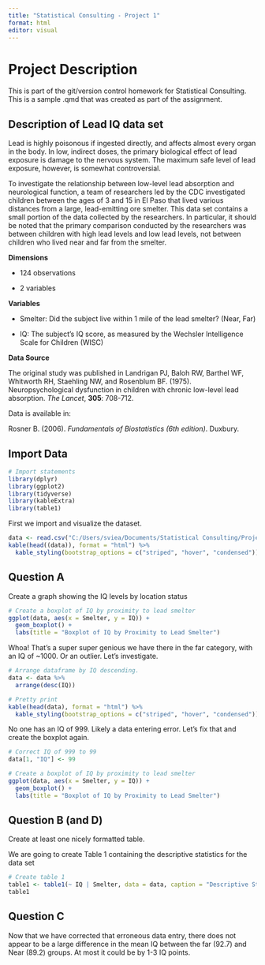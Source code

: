 ```yaml
---
title: "Statistical Consulting - Project 1"
format: html
editor: visual
---
```


# **Project Description**

This is part of the git/version control homework for Statistical Consulting. This is a sample .qmd that was created as part of the assignment.

## **Description of Lead IQ data set**

Lead is highly poisonous if ingested directly, and affects almost every organ in the body. In low, indirect doses, the primary biological effect of lead exposure is damage to the nervous system. The maximum safe level of lead exposure, however, is somewhat controversial.

To investigate the relationship between low-level lead absorption and neurological function, a team of researchers led by the CDC investigated children between the ages of 3 and 15 in El Paso that lived various distances from a large, lead-emitting ore smelter. This data set contains a small portion of the data collected by the researchers. In particular, it should be noted that the primary comparison conducted by the researchers was between children with high lead levels and low lead levels, not between children who lived near and far from the smelter.

**Dimensions**

-   124 observations

-   2 variables

**Variables**

-   Smelter: Did the subject live within 1 mile of the lead smelter? (Near, Far)

-   IQ: The subject’s IQ score, as measured by the Wechsler Intelligence Scale for Children (WISC)

**Data Source**

The original study was published in Landrigan PJ, Baloh RW, Barthel WF, Whitworth RH, Staehling NW, and Rosenblum BF. (1975). Neuropsychological dysfunction in children with chronic low-level lead absorption. *The Lancet*, **305**: 708-712.

Data is available in:

Rosner B. (2006). *Fundamentals of Biostatistics (6th edition)*. Duxbury.

## **Import Data**

```r
# Import statements
library(dplyr)
library(ggplot2)
library(tidyverse)
library(kableExtra)
library(table1)
```

First we import and visualize the dataset.

```r
data <- read.csv("C:/Users/sviea/Documents/Statistical Consulting/Project 1/Data Raw/lead-iq-01.csv")
kable(head((data)), format = "html") %>%
  kable_styling(bootstrap_options = c("striped", "hover", "condensed"))
```

## Question A
Create a graph showing the IQ levels by location status

```r
# Create a boxplot of IQ by proximity to lead smelter
ggplot(data, aes(x = Smelter, y = IQ)) + 
  geom_boxplot() +
  labs(title = "Boxplot of IQ by Proximity to Lead Smelter")
```
Whoa! That's a super super genious we have there in the far category, with an IQ of ~1000. Or an outlier. Let's investigate.

```r
# Arrange dataframe by IQ descending.
data <- data %>%
  arrange(desc(IQ))

# Pretty print
kable(head(data), format = "html") %>%
  kable_styling(bootstrap_options = c("striped", "hover", "condensed"))
```

No one has an IQ of 999. Likely a data entering error. Let's fix that and create the boxplot again.

```r
# Correct IQ of 999 to 99
data[1, "IQ"] <- 99

# Create a boxplot of IQ by proximity to lead smelter
ggplot(data, aes(x = Smelter, y = IQ)) + 
  geom_boxplot() +
  labs(title = "Boxplot of IQ by Proximity to Lead Smelter")
```

## Question B (and D)

Create at least one nicely formatted table.

We are going to create Table 1 containing the descriptive statistics for the data set

```r
# Create table 1
table1 <- table1(~ IQ | Smelter, data = data, caption = "Descriptive Statistics", overall = c(left = "Total"))
table1
```

## Question C

Now that we have corrected that erroneous data entry, there does not appear to be a large difference in the mean IQ between the far (92.7) and Near (89.2) groups. At most it could be by 1-3 IQ points.

